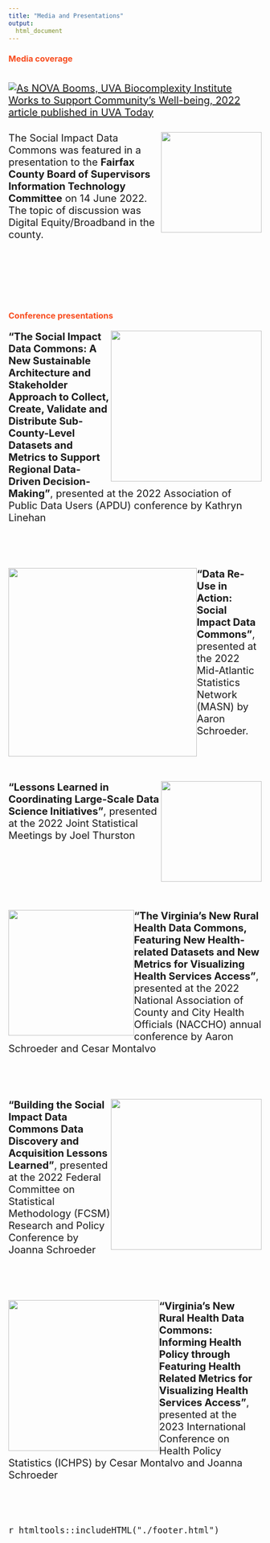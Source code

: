 ```yaml
---
title: "Media and Presentations"
output:
  html_document
---
```


<style type="text/css">
  p {
  font-size: 20px;
}
</style>

<h3 style=color:#F84C1E;> Media coverage </h3>

<div width="600px" style="float: right;">

[![As NOVA Booms, UVA Biocomplexity Institute Works to Support Community's Well-being, 2022 article published in UVA Today](img/media-uvatoday.png)](https://news.virginia.edu/content/nova-booms-uva-biocomplexity-institute-works-support-communitys-well-being)

</div>


<br>
<br>
<br>
<br>

<div style="clear: both">

![](img/media-ffxlogo.png){width="200px" style="float: right;"}

The Social Impact Data Commons was featured in a presentation to the **Fairfax County Board of Supervisors Information Technology Committee** on 14 June 2022. The topic of discussion was Digital Equity/Broadband in the county. 

</div>

<br>
<br>
<br>
<br>

<h3 style=color:#F84C1E;> Conference presentations </h3>

<div style="clear: both">

![](img/media-apdulogo.png){width="300px" style="float: right;"}

**"The Social Impact Data Commons: A New Sustainable Architecture and Stakeholder Approach to Collect, Create, Validate and Distribute Sub-County-Level Datasets and Metrics to Support Regional Data-Driven Decision-Making"**, presented at the 2022 Association of Public Data Users (APDU) conference by Kathryn Linehan

</div>

<br>
<br>

<div style="clear: both">

![](img/media-masnlogo.png){width="375px" style="float: left;"}

**“Data Re-Use in Action: Social Impact Data Commons”**, presented at the 2022 Mid-Atlantic Statistics Network (MASN) by Aaron Schroeder.

</div>

<br>
<br>

<div style="clear: both">

![](img/media-jsmlogo.png){width="200px" style="float: right;"}

**"Lessons Learned in Coordinating Large-Scale Data Science Initiatives"**, presented at the 2022 Joint Statistical Meetings by Joel Thurston

</div>

<br>
<br>
<br>
<br>

<div style="clear: both">

![](img/media-nacchologo.png){width="250px" style="float: left;"}

**"The Virginia’s New Rural Health Data Commons, Featuring New Health-related Datasets and New Metrics for Visualizing Health Services Access"**, presented at the 2022 National Association of County and City Health Officials (NACCHO) annual conference by Aaron Schroeder and Cesar Montalvo

</div>

<br>
<br>

<div style="clear: both">

![](img/media-fcsmlogo.jpeg){width="300px" style="float: right;"}

**"Building the Social Impact Data Commons Data Discovery and Acquisition Lessons Learned"**, presented at the 2022 Federal Committee on Statistical Methodology (FCSM) Research and Policy Conference by Joanna Schroeder

</div>

<br>
<br>

<div style="clear: both">

![](img/media-ichpslogo.png){width="300px" style="float: left;"}

**"Virginia’s New Rural Health Data Commons: Informing Health Policy through Featuring Health Related Metrics for Visualizing Health Services Access"**, presented at the 2023 International Conference on Health Policy Statistics (ICHPS) by Cesar Montalvo and Joanna Schroeder

</div>

<br>
<br>

`r htmltools::includeHTML("./footer.html")`

